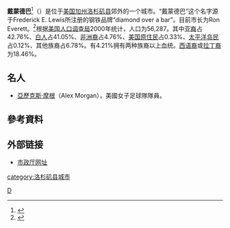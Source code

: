 {{noteTA|G1=美国地名}}
{{Infobox settlement
<!-- See the table at Template:Infobox settlement for all fields and descriptions of their usage. -->
| name                    = 戴蒙德巴
| native_name             = {{lang|en|Diamond Bar}}
| official_name           = 戴蒙德巴市<br>{{lang|en|City of Diamond Bar}}
| settlement_type         = [[加利福尼亚州市镇列表|市]]
|nickname                 = 
|motto                    = 
|image_skyline            = File:Diamond Bar, CA, USA - panoramio (4).jpg
|imagesize                = 
|image_caption            = 
|image_flag               = 
|flag_size                = 
|image_seal               = 
|seal_size                = 
|image_map                = 
|map_caption              = 
| pushpin_map = USA California#USA
| pushpin_map_caption = 戴蒙德巴在[[加利福尼亞州|加利福尼亞州]]和[[美國|美國]]的位置
| pushpin_relief = 1
|subdivision_type         = 國家
|subdivision_name         = {{USA}}
|subdivision_type1        = 州
|subdivision_name1        = {{flag|California}}
|subdivision_type2        = [[List_of_counties_in_California|縣]]
|subdivision_name2        = {{flagicon image|Flag of Los Angeles County, California.svg}} [[洛杉磯縣|洛杉磯縣]]
|government_type          = 
|leader_title             = [[市長|市長]]
|leader_name              = Nancy Lyons<ref name=cc>{{Cite web
 |url         = http://www.cityofdiamondbar.com/Index.aspx?page=281
 |title       = Council Members
 |publisher   = City of Diamond Bar
 |accessdate  = December 16, 2014
 |deadurl     = yes
 |archiveurl  = https://web.archive.org/web/20150206032017/http://cityofdiamondbar.com/index.aspx?page=281
 |archivedate = 2015年2月6日
}}</ref>
|leader_title1            = <!-- for places with, say, both a mayor and a city manager -->
|leader_name1             = 
|established_title        = <!-- Founded -->
|established_date         = 
|established_title3       = 建立
|established_date3        = 1989年4月18日<ref>{{Cite web
 |url=http://www.calafco.org/docs/Cities_by_incorp_date.doc 
 |title=California Cities by Incorporation Date 
 |format=Word 
 |publisher=California Association of [[Local_Agency_Formation_Commission|Local Agency Formation Commission]]s 
 |accessdate=August 25, 2014 
 |deadurl=yes 
 |archiveurl=https://web.archive.org/web/20141103002921/http://www.calafco.org/docs/Cities_by_incorp_date.doc 
 |archivedate=November 3, 2014 
 |df= 
}}</ref>
<!-- Area------------------>
| unit_pref               = Imperial
| area_footnotes          = <ref name="CenPopGazetteer2016">{{cite web|title=2016 U.S. Gazetteer Files|url=https://www2.census.gov/geo/docs/maps-data/data/gazetteer/2016_Gazetteer/2016_gaz_place_06.txt|publisher=United States Census Bureau|accessdate=Jul 19, 2017|archive-date=2017-08-24|archive-url=https://web.archive.org/web/20170824204411/https://www2.census.gov/geo/docs/maps-data/data/gazetteer/2016_Gazetteer/2016_gaz_place_06.txt|dead-url=no}}</ref>
| area_total_sq_mi        = 14.89
| area_land_sq_mi         = 14.88
| area_water_sq_mi        = 0.01
| area_total_km2          = 38.55
| area_land_km2           = 38.54
| area_water_km2          = 0.01
| area_water_percent      = 0.04
|area_metro_km2           = 
|area_metro_sq_mi         = 
<!-- Elevation ------------>
|elevation_footnotes      = <ref>{{Cite GNIS|1660549|Diamond Bar|accessdate=February 26, 2015}}</ref>
|elevation_ft             = 696
|elevation_m              = 212
<!-- Population ----------->
|population_as_of         = [[2010_United_States_Census|2010]]
|population_footnotes     = <ref name=quif>{{Cite web|url=http://quickfacts.census.gov/qfd/states/06/0619192.html|title=Diamond Bar (city) QuickFacts|publisher=[[United_States_Census_Bureau|United States Census Bureau]]|accessdate=March 15, 2015|deadurl=yes|archiveurl=https://web.archive.org/web/20150322234633/http://quickfacts.census.gov/qfd/states/06/0619192.html|archivedate=2015-03-22}}</ref>
|population_total         = 55544
|pop_est_as_of            = 2016
|pop_est_footnotes        = 
|population_est           = 56793
|population_density_sq_mi = 3816.73
|population_metro         = 
|population_density_metro_sq_mi   = 
<!-- Time zones ----------->
|timezone                 = [[太平洋時區|太平洋時區]]
|utc_offset               = −8
|timezone_DST             = [[太平洋時區|PDT]]
|utc_offset_DST           = −7
|coordinates              = {{coord|34|0|6|N|117|49|15|W|region:US_type:city|display=inline,title}}
|postal_code_type         = [[美國郵區編號|郵區編號]]
|postal_code              = 91765,<ref>{{cite web | url = http://zip4.usps.com/zip4/zcl_1_results.jsp?visited=1&pagenumber=0&state=ca&city=Diamond%20Bar | title = USPS – ZIP Code Lookup – Find a ZIP+ 4 Code By City Results | accessdate = 2007-01-18 | archive-date = 2011-06-08 | archive-url = https://web.archive.org/web/20110608212657/http://zip4.usps.com/zip4/zcl_1_results.jsp?visited=1&pagenumber=0&state=ca&city=Diamond%20Bar | dead-url = no }}</ref> 91789 (91789 與[[沃尔纳特|沃尔纳特]]一起使用)
|area_code_type           = [[電話號碼分類計劃|電話號碼分類計劃]]<ref>{{cite web | url = http://www.nanpa.com/nas/public/npa_city_query_step2.do?method=displayData&cityToNpaModel.stateAbbr=CA&cityToNpaModel.city=Diamond%20Bar | title = Number Administration System – NPA and City/Town Search Results | accessdate = 2007-01-18 | deadurl = yes | archiveurl = https://web.archive.org/web/20070926212527/http://www.nanpa.com/nas/public/npa_city_query_step2.do?method=displayData&cityToNpaModel.stateAbbr=CA&cityToNpaModel.city=Diamond%20Bar | archivedate = 2007-09-26 }}</ref>
|area_code                = +1 909
|blank_name               = [[聯邦資料處理標準|FIPS]] 號碼
|blank_info               = {{FIPS|06|19192}}
|blank1_name              = [[Geographic_Names_Information_System|GNIS]] 號碼
|blank1_info              = {{GNIS 4|1660549}}, {{GNIS 4|2410334}}
|website                  = {{URL|www.ci.diamond-bar.ca.us}}
|population_density_km2 = 1473.63
}}
'''戴蒙德巴'''<ref>{{Cite web|title=世界地名翻译大辞典|url=https://mall.cnki.net/reference/ref_search.aspx?bid=R200807101&inputText=Diamond%20Bar|access-date=2022-01-15|work=mall.cnki.net|archive-date=2022-01-15|archive-url=https://web.archive.org/web/20220115205530/https://mall.cnki.net/reference/ref_search.aspx?bid=R200807101&inputText=Diamond%20Bar|dead-url=no}}</ref>（{{lang-en|Diamond Bar}}）是位于[[美国|美国]][[加州|加州]][[洛杉矶县|洛杉矶县]]郊外的一个城市。“戴蒙德巴”这个名字源于Frederick E. Lewis所注册的钢铁品牌“diamond over a bar”。目前市长为Ron Everett。<ref>{{cite web | url = http://www.ci.diamond-bar.ca.us/home/index.asp?page=281 | title = City of Diamond Bar - Council Members | accessdate = 2009-10-14 | archive-date = 2007-02-05 | archive-url = https://web.archive.org/web/20070205163118/http://www.ci.diamond-bar.ca.us/home/index.asp?page=281 | dead-url = yes }}</ref>根据[[美国人口调查局|美国人口调查局]]2000年统计，人口为56,287。其中[[亚裔美国人|亚裔]]占42.76%、[[白人|白人]]占41.05%、[[非裔美国人|非洲裔]]占4.76%、[[美国原住民|美国原住民]]占0.33%、[[太平洋岛民|太平洋岛民]]占0.12%、其他族裔占6.78%。有4.21%拥有两种族裔以上血统。[[西语裔|西语裔]]或[[拉丁裔|拉丁裔]]为18.46%。

== 名人 ==
* [[亚历克斯·摩根|亞歷克斯·摩根]]（Alex Morgan），美國女子足球隊隊員。

== 參考資料 ==
<div class="references-small">
<references />
</div>

== 外部链接 ==
* [https://web.archive.org/web/20070318005551/http://www.ci.diamond-bar.ca.us/home/index.asp 市政厅网址]
{{洛杉磯縣 (加利福尼亞州)}}
{{california-stub}}

[[Category:洛杉磯縣|D]]
[[category:洛杉矶县城市|category:洛杉矶县城市]]